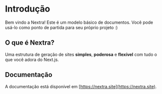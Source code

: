 # Introdução
 
Bem vindo a Nextra! Este é um modelo básico de documentos. Você pode usá-lo como ponto de partida para seu próprio projeto :)

## O que é Nextra?

Uma estrutura de geração de sites **simples**, **poderosa** e **flexível** com tudo o que você adora do Next.js.

## Documentação

A documentação está disponível em [https://nextra.site](https://nextra.site).
